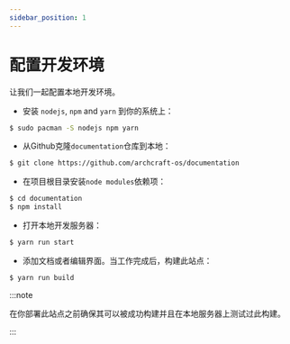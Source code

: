 ```yaml
---
sidebar_position: 1
---
```


# 配置开发环境

让我们一起配置本地开发环境。

- 安装 `nodejs`, `npm` and `yarn` 到你的系统上：
```bash
$ sudo pacman -S nodejs npm yarn
```

- 从Github克隆`documentation`仓库到本地：
```bash
$ git clone https://github.com/archcraft-os/documentation
```

- 在项目根目录安装`node modules`依赖项：
```bash
$ cd documentation
$ npm install
```

- 打开本地开发服务器：
```bash
$ yarn run start
```

- 添加文档或者编辑界面。当工作完成后，构建此站点：
```bash
$ yarn run build
```
:::note

在你部署此站点之前确保其可以被成功构建并且在本地服务器上测试过此构建。

:::

